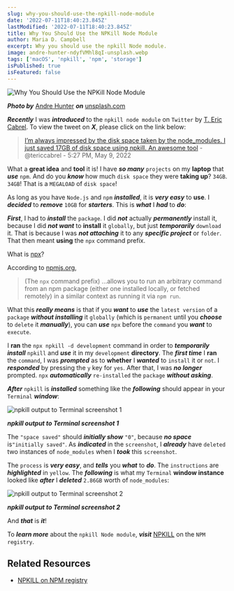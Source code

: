 ```yaml
---
slug: why-you-should-use-the-npkill-node-module
date: '2022-07-11T18:40:23.845Z'
lastModified: '2022-07-11T18:40:23.845Z'
title: Why You Should Use the NPKill Node Module
author: Maria D. Campbell
excerpt: Why you should use the npkill Node module.
image: andre-hunter-ndyfVMhl8qI-unsplash.webp
tags: ['macOS', 'npkill', 'npm', 'storage']
isPublished: true
isFeatured: false
---
```


![Why You Should Use the NPKill Node Module](andre-hunter-ndyfVMhl8qI-unsplash.webp)

***Photo by*** [Andre Hunter](https://unsplash.com/@dre0316) ***on*** [unsplash.com](https://unsplash.com/photos/ndyfVMhl8qI)

**_Recently_** I was **_introduced_** to the `npkill node module` on `Twitter` by [T. Eric Cabrel](https://twitter.com/tericcabrel). To view the tweet on ***X***, please click on the link below:

> [I’m always impressed by the disk space taken by the node_modules. I just saved 17GB of disk space using npkill. An awesome tool](https://twitter.com/tericcabrel/status/1523776752254066688) - @tericcabrel - 5:27 PM, May 9, 2022

What a **great idea** and **tool** it is! I have **_so many_** `projects` on my **laptop** that **_use_** `npm`. And do you **_know_** how much `disk space` they were **taking up**? `34GB`. `34GB`! That is a `MEGALOAD` of `disk space`!

As long as you have `Node.js` and `npm` **_installed_**, it is **_very easy_** to **use**. I **_decided_** to **_remove_** `10GB` for **_starters_**. This is **_what_** I **_had_** to **_do_**:

**_First_**, I had to **_install_** the `package`. I did **_not_** actually
**_permanently_** install it, because I did **_not want_** to **install** it
`globally`, but just **_temporarily_** `download` it. That is because I was
**_not attaching_** it to any **_specific project_** or `folder`. That then
meant **using** the `npx` command prefix.

What is [npx](https://docs.npmjs.com/cli/v8/commands/npx)?

According to [npmjs.org](https://docs.npmjs.com/cli/v8/commands/npx),

> (The `npx` command prefix) ...allows you to run an arbitrary command from an npm package (either one installed locally, or fetched remotely) in a similar context as running it via `npm run`.

What this **_really means_** is that if you **_want_** to **_use_** the
`latest version` of a `package` **_without installing_** it `globally` (which is `permanent` until you **_choose_** to `delete` it **_manually_**), you can **_use_** `npx` before the `command` you **_want_** to `execute`.

I **ran** the `npx npkill -d development` command in order to **_temporarily
install_** `npkill` and **_use_** it in my `development` **directory**. The
**_first time_** I **ran** the `command`, I was **_prompted_** as to **whether** I **_wanted_** to `install` it or `not`. I **_responded_** by pressing the `y` key for `yes`. After that, I was **_no longer_** prompted. `npx` **_automatically_** `re-installed` the `package` **_without asking_**.

**_After_** `npkill` is **_installed_** something like the **_following_**
should appear in your `Terminal` **_window_**:

![npkill output to Terminal screenshot 1](npkill-screenshot-1.webp)

***npkill output to Terminal screenshot 1***

The `"space saved"` should **_initially show_** `"0"`, because **_no space_** is`"initially saved"`. As **_indicated_** in the `screenshot`, I **_already_** have `deleted` two instances of `node_modules` when I **_took_** this `screenshot`.

The `process` is **_very easy_**, and **_tells_** you **_what_** to **_do_**. The `instructions` are **_highlighted_** in `yellow`. The **_following_** is what my `Terminal` **window instance** looked like **_after_** I **_deleted_** `2.86GB` worth of `node_modules`:

![npkill output to Terminal screenshot 2](npkill-screenshot-2.webp)

***npkill output to Terminal screenshot 2***

And **_that_** is **_it_**!

To **_learn more_** about the `npkill Node module`, **_visit_**
[NPKILL](https://www.npmjs.com/package/npkill) on the `NPM registry`.

## Related Resources

-   [NPKILL on NPM registry](https://www.npmjs.com/package/npkill)